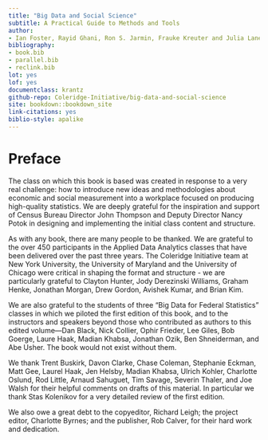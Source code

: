 ```yaml
---
title: "Big Data and Social Science"
subtitle: A Practical Guide to Methods and Tools
author:
- Ian Foster, Rayid Ghani, Ron S. Jarmin, Frauke Kreuter and Julia Lane
bibliography:
- book.bib
- parallel.bib
- reclink.bib
lot: yes
lof: yes
documentclass: krantz
github-repo: Coleridge-Initiative/big-data-and-social-science
site: bookdown::bookdown_site
link-citations: yes
biblio-style: apalike
---
```


# Preface {-}

The class on which this book is based was created in response to a very real challenge: how to introduce new ideas and methodologies about economic and social measurement into a workplace focused on producing high-quality statistics.  We are deeply grateful for the inspiration and support of Census Bureau Director John Thompson and Deputy Director Nancy Potok in designing and implementing the initial class content and structure.

As with any book, there are many people to be thanked. We are grateful to the over 450 participants in the Applied Data Analytics classes that have been delivered over the past three years. The Coleridge Initiative team at New York University, the University of Maryland and the University of Chicago were critical in shaping the format and structure - we are particularly grateful to Clayton Hunter, Jody Derezinski Williams, Graham Henke, Jonathan Morgan, Drew Gordon, Avishek Kumar, and Brian Kim.

We are also grateful to the students of three "Big Data for Federal Statistics" classes in which we piloted the first edition of this book, and to the instructors and speakers beyond those who  contributed as authors to this edited volume---Dan Black, Nick Collier, Ophir Frieder, Lee Giles, Bob Goerge, Laure Haak, Madian Khabsa, Jonathan Ozik, Ben Shneiderman, and Abe Usher. The book would not exist without them.

We thank Trent Buskirk, Davon Clarke, Chase Coleman, Stephanie Eckman, Matt Gee, Laurel Haak, Jen Helsby, Madian Khabsa, Ulrich Kohler, Charlotte Oslund, Rod Little, Arnaud Sahuguet, Tim Savage, Severin Thaler, and Joe Walsh for their helpful comments on drafts of this material. In particular we thank Stas Kolenikov for a very detailed review of the first edition.

We also owe a great debt to the copyeditor, Richard Leigh; the project editor, Charlotte Byrnes; and the publisher, Rob Calver, for their hard work and dedication.
